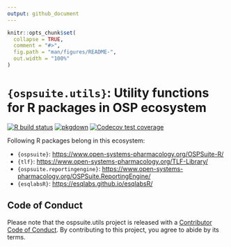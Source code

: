 ```yaml
---
output: github_document
---
```


<!-- README.md is generated from README.Rmd. Please edit that file -->

```r
knitr::opts_chunk$set(
  collapse = TRUE,
  comment = "#>",
  fig.path = "man/figures/README-",
  out.width = "100%"
)
```

# `{ospsuite.utils}`: Utility functions for R packages in OSP ecosystem

<!-- badges: start -->

[![R build status](https://github.com/Open-Systems-Pharmacology/OSPSuite.RUtils/workflows/R-CMD-check/badge.svg)](https://github.com/Open-Systems-Pharmacology/OSPSuite.RUtils)
[![pkgdown](https://github.com/Open-Systems-Pharmacology/OSPSuite.RUtils/workflows/pkgdown/badge.svg)](https://github.com/Open-Systems-Pharmacology/OSPSuite.RUtils/actions)
[![Codecov test coverage](https://codecov.io/gh/Open-Systems-Pharmacology/OSPSuite.RUtils/branch/main/graph/badge.svg)](https://codecov.io/gh/Open-Systems-Pharmacology/OSPSuite.RUtils?branch=main)

<!-- badges: end -->


Following R packages belong in this ecosystem:

- `{ospsuite}`: <https://www.open-systems-pharmacology.org/OSPSuite-R/>
- `{tlf}`: <https://www.open-systems-pharmacology.org/TLF-Library/>
- `{ospsuite.reportingengine}`: <https://www.open-systems-pharmacology.org/OSPSuite.ReportingEngine/>
- `{esqlabsR}`: <https://esqlabs.github.io/esqlabsR/>

## Code of Conduct

Please note that the ospsuite.utils project is released with a [Contributor Code of Conduct](https://contributor-covenant.org/version/2/0/CODE_OF_CONDUCT.html). By contributing to this project, you agree to abide by its terms.

